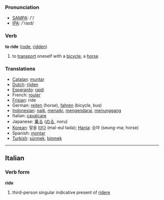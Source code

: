 === Pronunciation ===
*[[w:SAMPA|SAMPA]]: /'/
*[[w:IPA|IPA]]: /'raɪd/

=== Verb ===

'''to ride''' ([[rode]], [[ridden]])

# to [[transport]] oneself with a [[bicycle]], a [[horse]]

=== Translations ===
*[[Catalan]]: [[muntar]]
*[[Dutch]]: [[rijden]]
*[[Esperanto]]: [[rajdi]]
*French: [[rouler]]
*[[Frisian]]: ride
*German: [[reiten]] (horse), [[fahren]] (bicycle, bus)
*[[Indonesian]]: [[naik]], [[naik|menaiki]], [[kendara|mengendarai]], [[tunggang|menunggang]]
*Italian: [[cavalcare]]
*Japanese: [[乗る]] ([[のる]], noru)
*[[Korean]]: 말을 [[타다]] (mal-eul tada); [[Hanja]]: 승마 (seung-ma; horse)
*Spanish: [[montar]]
*[[Turkish]]: [[sürmek]], [[binmek]]

----

==Italian==
===Verb form===
'''ride'''

# third-person singular indicative present of [[ridere]]